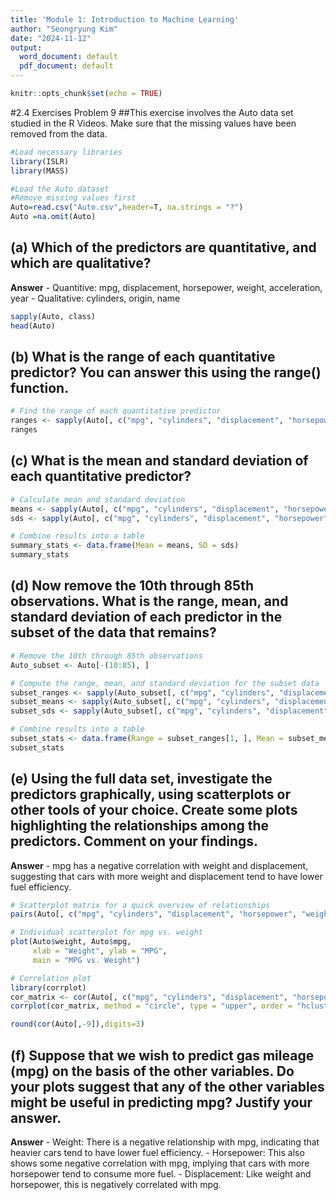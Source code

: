 ```yaml
---
title: 'Module 1: Introduction to Machine Learning'
author: "Seongryung Kim"
date: "2024-11-12"
output:
  word_document: default
  pdf_document: default
---
```


```r
knitr::opts_chunk$set(echo = TRUE)
```

#2.4 Exercises Problem 9
##This exercise involves the Auto data set studied in the R Videos. Make sure that the missing values have been removed from the data.

```r

#Load necessary libraries
library(ISLR)
library(MASS)

#Load the Auto dataset
#Remove missing values first
Auto=read.csv("Auto.csv",header=T, na.strings = "?")
Auto =na.omit(Auto)

```


## (a) Which of the predictors are quantitative, and which are qualitative?

**Answer**
- Quantitive: mpg, displacement, horsepower, weight, acceleration, year
- Qualitative: cylinders, origin, name

```r

sapply(Auto, class)
head(Auto)

```
## (b) What is the range of each quantitative predictor? You can answer this using the range() function.


```r

# Find the range of each quantitative predictor
ranges <- sapply(Auto[, c("mpg", "cylinders", "displacement", "horsepower", "weight", "acceleration", "year")], range)
ranges

```


## (c) What is the mean and standard deviation of each quantitative predictor?


```r

# Calculate mean and standard deviation
means <- sapply(Auto[, c("mpg", "cylinders", "displacement", "horsepower", "weight", "acceleration", "year")], mean)
sds <- sapply(Auto[, c("mpg", "cylinders", "displacement", "horsepower", "weight", "acceleration", "year")], sd)

# Combine results into a table
summary_stats <- data.frame(Mean = means, SD = sds)
summary_stats

```


## (d) Now remove the 10th through 85th observations. What is the range, mean, and standard deviation of each predictor in the subset of the data that remains?


```r

# Remove the 10th through 85th observations
Auto_subset <- Auto[-(10:85), ]

# Compute the range, mean, and standard deviation for the subset data
subset_ranges <- sapply(Auto_subset[, c("mpg", "cylinders", "displacement", "horsepower", "weight", "acceleration", "year")], range)
subset_means <- sapply(Auto_subset[, c("mpg", "cylinders", "displacement", "horsepower", "weight", "acceleration", "year")], mean)
subset_sds <- sapply(Auto_subset[, c("mpg", "cylinders", "displacement", "horsepower", "weight", "acceleration", "year")], sd)

# Combine results into a table
subset_stats <- data.frame(Range = subset_ranges[1, ], Mean = subset_means, SD = subset_sds)
subset_stats


```

## (e) Using the full data set, investigate the predictors graphically, using scatterplots or other tools of your choice. Create some plots highlighting the relationships among the predictors. Comment on your findings.

**Answer**
- mpg has a negative correlation with weight and displacement, suggesting that cars with more weight and displacement tend to have lower fuel efficiency.

```r

# Scatterplot matrix for a quick overview of relationships
pairs(Auto[, c("mpg", "cylinders", "displacement", "horsepower", "weight", "acceleration", "year")], main = "Scatterplot Matrix of Predictors")

# Individual scatterplot for mpg vs. weight
plot(Auto$weight, Auto$mpg, 
     xlab = "Weight", ylab = "MPG", 
     main = "MPG vs. Weight")

# Correlation plot
library(corrplot)
cor_matrix <- cor(Auto[, c("mpg", "cylinders", "displacement", "horsepower", "weight", "acceleration", "year")])
corrplot(cor_matrix, method = "circle", type = "upper", order = "hclust", tl.col = "black", tl.srt = 45)

round(cor(Auto[,-9]),digits=3)

```

## (f) Suppose that we wish to predict gas mileage (mpg) on the basis of the other variables. Do your plots suggest that any of the other variables might be useful in predicting mpg? Justify your answer.

**Answer**
- Weight: There is a negative relationship with mpg, indicating that heavier cars tend to have lower fuel efficiency.
- Horsepower: This also shows some negative correlation with mpg, implying that cars with more horsepower tend to consume more fuel.
- Displacement: Like weight and horsepower, this is negatively correlated with mpg.


